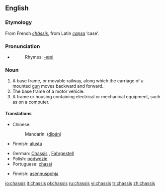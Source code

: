 {{see|Chassis|châssis}}
==English==

===Etymology===
From French ''[[châssis]]'', from Latin ''[[capsa]]'' ‘case’.

===Pronunciation===
* {{IPA|/ˈʃæsi/}}
*:Rhymes: [[Rhymes:English:-æsi|-æsi]]

===Noun===
{{en-noun|chassis}}

# A base frame, or movable railway, along which the carriage of a mounted [[gun]] moves backward and forward.
# The base frame of a motor vehicle.
# A frame or housing containing electrical or mechanical equipment, such as on a computer.

====Translations====
{{trans-top|A base frame, or movable railway}}
{{trans-mid}}
{{trans-bottom}}

{{trans-top|base frame of motor vehicle}}
*Chinese:
*:Mandarin: {{zh-ts|底盤|底盘}} ([[dìpán]])
*Finnish: [[alusta]]
{{trans-mid}}
*German: [[Chassis]] {{n}}, [[Fahrgestell]] {{n}}
*Polish: [[podwozie]] {{n}}
*Portuguese: [[chassi]] {{m}}
{{trans-bottom}}

{{trans-top|A frame or housing containing electrical or mechanical equipment}}
*Finnish: [[asennuspohja]]
{{trans-mid}}
{{trans-bottom}}

[[io:chassis]]
[[it:chassis]]
[[pl:chassis]]
[[ru:chassis]]
[[vi:chassis]]
[[tr:chassis]]
[[zh:chassis]]